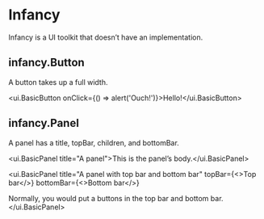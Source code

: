 
<Meta title="Infancy/Introduction" />

# Infancy

Infancy is a UI toolkit that doesn’t have an implementation.

## infancy.Button

A button takes up a full width.

<ui.BasicButton onClick={() => alert('Ouch!')}>Hello!</ui.BasicButton>

## infancy.Panel

A panel has a title, topBar, children, and bottomBar.

<ui.BasicPanel title="A panel">This is the panel’s body.</ui.BasicPanel>

<ui.BasicPanel
  title="A panel with top bar and bottom bar"
  topBar={<>Top bar</>}
  bottomBar={<>Bottom bar</>}
>
  Normally, you would put a buttons in the top bar and bottom bar.
</ui.BasicPanel>
